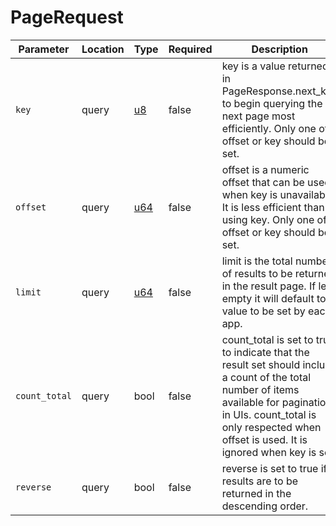 # PageRequest

| Parameter     | Location  | Type  | Required  | Description                                                                                                                                                                                                                       |
| ------------- | --------- | ----- | -------   | --------------------------------------------------------------------------------------------------------------------------------------------------------------------------------------------------------------------------------- |
| `key`         | query     | [u8]  | false     | key is a value returned in PageResponse.next_key to begin querying the next page most efficiently. Only one of offset or key should be set.                                                                                       |
| `offset`      | query     | [u64] | false     | offset is a numeric offset that can be used when key is unavailable. It is less efficient than using key. Only one of offset or key should be set.                                                                                |
| `limit`       | query     | [u64] | false     | limit is the total number of results to be returned in the result page. If left empty it will default to a value to be set by each app.                                                                                           |
| `count_total` | query     | bool  | false     | count_total is set to true to indicate that the result set should include a count of the total number of items available for pagination in UIs. count_total is only respected when offset is used. It is ignored when key is set. |
| `reverse`     | query     | bool  | false     | reverse is set to true if results are to be returned in the descending order.                                                                                                                                                     |

[u8]: /types/u8
[u64]: /types/u64
